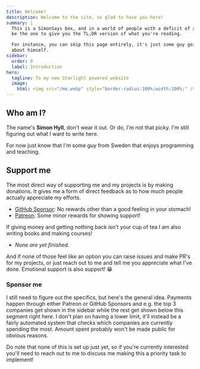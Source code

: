 ```yaml
---
title: Welcome!
description: Welcome to the site, so glad to have you here!
summary: |
  This is a SimonSays box, and in a world of people with a deficit of attention, I'll
  be the one to give you the TL;DR version of what you're reading.

  For instance, you can skip this page entirely, it's just some guy going on and on
  about himself.
sidebar:
  order: 0
  label: Introduction
hero:
  tagline: To my new Starlight powered website
  image:
    html: <img src="/me.webp" style="border-radius:100%;width:100%;" />
---
```


## Who am I?

The name's **Simon Hyll**, don't wear it out. Or do, I'm not that picky. I'm still figuring out what I want to write here.

For now just know that I'm some guy from Sweden that enjoys programming and teaching.

## Support me

The most direct way of supporting me and my projects is by making donations. It gives me a form of direct feedback as to how much people actually appreciate my efforts.

- [GitHub Sponsor](https://github.com/sponsors/simonhyll): No rewards other than a good feeling in your stomach!
- [Patreon](https://patreon.com/simonhyll): Some minor rewards for showing support!

If giving money and getting nothing back isn't your cup of tea I am also writing books and making courses!

- _None are yet finished._

And if none of those feel like an option you can raise issues and make PR's for my projects, or just reach out to me and tell me you appreciate what I've done. Emotional support is also support! 😁

### Sponsor me

I still need to figure out the specifics, but here's the general idea. Payments happen through either Patreon or GitHub Sponsors and e.g. the top 3 companies get shown in the sidebar while the rest get shown below this segment right here. I don't plan on having a lower limit, it'll instead be a fairly automated system that checks which companies are currently spending the most. Amount spent probably won't be made public for obvious reasons.

Do note that none of this is set up just yet, so if you're currently interested you'll need to reach out to me to discuss me making this a priority task to implement!
